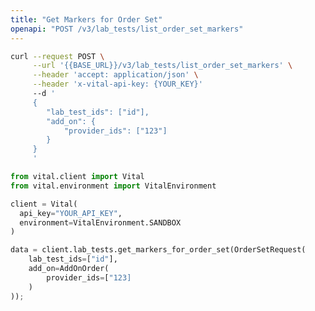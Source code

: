 ```yaml
---
title: "Get Markers for Order Set"
openapi: "POST /v3/lab_tests/list_order_set_markers"
---
```


<RequestExample>

```bash cURL
curl --request POST \
     --url '{{BASE_URL}}/v3/lab_tests/list_order_set_markers' \
     --header 'accept: application/json' \
     --header 'x-vital-api-key: {YOUR_KEY}'
     --d '
     {
        "lab_test_ids": ["id"],
        "add_on": {
            "provider_ids": ["123"]
        }
     }
     '
```

```python Python
from vital.client import Vital
from vital.environment import VitalEnvironment

client = Vital(
  api_key="YOUR_API_KEY",
  environment=VitalEnvironment.SANDBOX
)

data = client.lab_tests.get_markers_for_order_set(OrderSetRequest(
    lab_test_ids=["id"],
    add_on=AddOnOrder(
        provider_ids=["123]
    )
));
```

</RequestExample>
